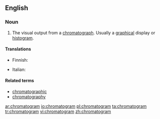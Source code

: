 ==English==

===Noun===
{{en-noun}}

# {{context|analytical chemistry|lang=en}} The visual output from a [[chromatograph]]. Usually a [[graphical]] display or [[histogram]].

====Translations====
{{trans-top|the visual output from a chromatograph}}
* Finnish: {{t|fi|kromatogrammi}}
{{trans-mid}}
* Italian: {{t|it|cromatogramma|m}}
{{trans-bottom}}

====Related terms====
* [[chromatographic]]
* [[chromatography]]

[[ar:chromatogram]]
[[io:chromatogram]]
[[pl:chromatogram]]
[[ta:chromatogram]]
[[tr:chromatogram]]
[[vi:chromatogram]]
[[zh:chromatogram]]